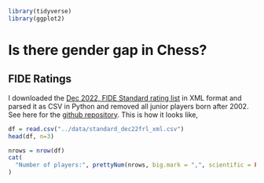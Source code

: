 ```r
library(tidyverse)
library(ggplot2)
```

# Is there gender gap in Chess?

## FIDE Ratings

I downloaded the [Dec 2022, FIDE Standard rating list](http://ratings.fide.com/download/standard_dec22frl_xml.zip) in XML format and parsed it as CSV in Python and removed all junior players born after 2002. See here for the [github repository](https://github.com/vishu-tyagi/Chess-Gender-Gap). This is how it looks like,

```r
df = read.csv("../data/standard_dec22frl_xml.csv")
head(df, n=3)
```

```r
nrows = nrow(df)
cat(
  "Number of players:", prettyNum(nrows, big.mark = ",", scientific = FALSE)
)
```
